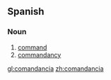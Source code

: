 ==Spanish==

===Noun===
{{es-noun|f}}

# [[command]]
# [[commandancy]]

[[gl:comandancia]]
[[zh:comandancia]]